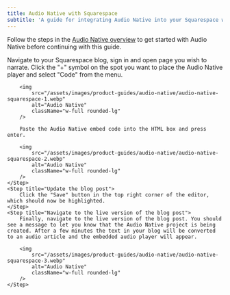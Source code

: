 ```yaml
---
title: Audio Native with Squarespace
subtitle: 'A guide for integrating Audio Native into your Squarespace websites'
---
```


<Info>Follow the steps in the [Audio Native overview](/docs/product-guides/audio-tools/audio-native) to get started with Audio Native before continuing with this guide.</Info>

<Steps>
    <Step title="Add HTML to your blog post">
        Navigate to your Squarespace blog, sign in and open page you wish to narrate.
    </Step>
    <Step title="Add the embed code to your blog post">
        Click the "+" symbol on the spot you want to place the Audio Native player and select "Code" from the menu.

        <img
            src="/assets/images/product-guides/audio-native/audio-native-squarespace-1.webp"
            alt="Audio Native"
            className="w-full rounded-lg"
        />

        Paste the Audio Native embed code into the HTML box and press enter.

        <img
            src="/assets/images/product-guides/audio-native/audio-native-squarespace-2.webp"
            alt="Audio Native"
            className="w-full rounded-lg"
        />
    </Step>
    <Step title="Update the blog post">
        Click the "Save" button in the top right corner of the editor, which should now be highlighted.
    </Step>
    <Step title="Navigate to the live version of the blog post">
        Finally, navigate to the live version of the blog post. You should see a message to let you know that the Audio Native project is being created. After a few minutes the text in your blog will be converted to an audio article and the embedded audio player will appear.

        <img
            src="/assets/images/product-guides/audio-native/audio-native-squarespace-3.webp"
            alt="Audio Native"
            className="w-full rounded-lg"
        />
    </Step>
</Steps>
